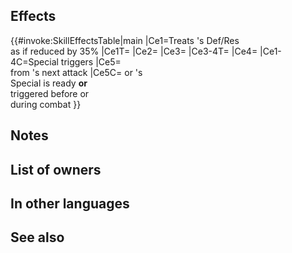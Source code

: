 {{Special
|tagid=SID_真月光閃
|intID=4639
|exclusive=1
|canUseWeapon={{WeaponList|exclude=Staff}}
|canUseMove={{MoveList|All}}
|cost=500
|cooldown=3
|effect=When Special triggers, treats foe's Def/Res as if reduced by 35%, boosts damage by 35% of unit's Spd, neutralizes "reduces damage by X%" effects from foe's non-Special skills, and prevents foe's Specials that are triggered by unit's attack.<br><br>If unit's or foe's Special is ready or triggered before or during this combat, reduces damage from foe's next attack by 40% (once per combat; excluding area-of-effect Specials).
|required=Moonbow
|properties=random_owner,offensive_special
}}
==Effects==
{{#invoke:SkillEffectsTable|main
|Ce1=Treats {{Tgt|foe}}'s Def/Res<br>as if reduced by 35%
|Ce1T={{Tgt|Foe}}
|Ce2={{Eft|Damage Boost|35% of {{Tgt|Unit}}'s Spd}}
|Ce3={{Eft|Neutralize Damage Reduction}}
|Ce3-4T={{Tgt|Foe}}
|Ce4={{Eft|Prevent Special|<br>[[Defensive Specials]]}}
|Ce1-4C=Special triggers
|Ce5={{Eft|Damage Reduction|40%}}<br>from {{Tgt|Foe}}'s next attack
|Ce5C={{Tgt|Unit}} or {{Tgt|Foe}}'s<br>Special is ready '''or'''<br>triggered before or<br>during combat 
}}
==Notes==
{{DamageBoost}}
{{DamageReductionNeutralization}}
{{Prevent Special|defensive}}
{{DamagePercentageReduction}}
==List of owners==
{{Skill Hero List}}
==In other languages==
{{OtherLanguages
|japanese=
|german=
|spanishEU=Destello lunar real
|spanishLA=
|french=
|italian=
|chineseTW=
|portuguese=
}}

==See also==
{{See also skills|cond=((Description LIKE '%disables%reduce%damage by x%' OR Description LIKE '%neutralizes%reduce%damage by x%') AND Description LIKE '%non-Special%' AND Description NOT LIKE '%reduces the percentage%' AND SCategory='special' OR Description LIKE '%prevents foe_s Specials%') AND Exclusive='1'}}
{{Specials Navbox}}
